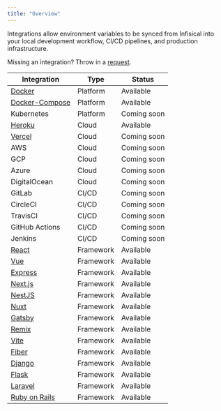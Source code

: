 ```yaml
---
title: "Overview"
---
```


Integrations allow environment variables to be synced from Infisical into your local development workflow, CI/CD pipelines, and production infrastructure.

Missing an integration? Throw in a [request](https://github.com/Infisical/infisical/issues).

| Integration                                              | Type      | Status      |
| -------------------------------------------------------- | --------- | ----------- |
| [Docker](/integrations/platforms/docker)                 | Platform  | Available   |
| [Docker-Compose](/integrations/platforms/docker-compose) | Platform  | Available   |
| Kubernetes                                               | Platform  | Coming soon |
| [Heroku](/integrations/cloud/heroku)                     | Cloud     | Available   |
| [Vercel](/integrations/cloud/vercel)                     | Cloud     | Coming soon |
| AWS                                                      | Cloud     | Coming soon |
| GCP                                                      | Cloud     | Coming soon |
| Azure                                                    | Cloud     | Coming soon |
| DigitalOcean                                             | Cloud     | Coming soon |
| GitLab                                                   | CI/CD     | Coming soon |
| CircleCI                                                 | CI/CD     | Coming soon |
| TravisCI                                                 | CI/CD     | Coming soon |
| GitHub Actions                                           | CI/CD     | Coming soon |
| Jenkins                                                  | CI/CD     | Coming soon |
| [React](/integrations/frameworks/react)                  | Framework | Available   |
| [Vue](/integrations/frameworks/vue)                      | Framework | Available   |
| [Express](/integrations/frameworks/express)              | Framework | Available   |
| [Next.js](/integrations/frameworks/nextjs)               | Framework | Available   |
| [NestJS](/integrations/frameworks/nestjs)                | Framework | Available   |
| [Nuxt](/integrations/frameworks/nuxt)                    | Framework | Available   |
| [Gatsby](/integrations/frameworks/gatsby)                | Framework | Available   |
| [Remix](/integrations/frameworks/remix)                  | Framework | Available   |
| [Vite](/integrations/frameworks/vite)                    | Framework | Available   |
| [Fiber](/integrations/frameworks/fiber)                  | Framework | Available   |
| [Django](/integrations/frameworks/django)                | Framework | Available   |
| [Flask](/integrations/frameworks/flask)                  | Framework | Available   |
| [Laravel](/integrations/frameworks/laravel)              | Framework | Available   |
| [Ruby on Rails](/integrations/frameworks/rails)          | Framework | Available   |
